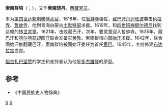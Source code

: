 '''索南群培'''（{{bo|z=བསོད་ནམས་ཆོས་འཕེལ|w=bsod nams chos 'phel }}；{{bd|1595年||1658年||catIdx=S}}），又作'''索南饶丹'''，[[西藏|西藏]][[官员|官员]]。

本为[[第四世达赖喇嘛|第四世达赖喇嘛]][[侍从官|侍从官]]，1618年，任[[哲蚌寺|哲蚌寺]]强佐，[[藏巴汗|藏巴汗]][[丹迥旺波|丹迥旺波]]袭击[[色拉寺|色拉寺]]、[[哲蚌寺|哲蚌寺]]，他到青海向蒙古[[土默特部|土默特部]]求援。1619年，和[[四世班禅额尔德尼|四世班禅额尔德尼]]找到达赖的[[转世灵童|转世灵童]]。1621年，击败藏巴汗，次年，要灵童迎入哲蚌寺。1635年，藏巴汗和[[喀尔喀部|喀尔喀部]][[却图汗|却图汗]]联合准备灭[[黄教|黄教]]。索南群培向[[固始汗|固始汗]]求援。1642年，联合固始汗推翻藏巴汗，索南群培被固始汗委任为首任[[第巴|第巴]]。1645年，主持修建[[布达拉宫|布达拉宫]]白宫。

[[祖古扎巴坚赞|祖古扎巴坚赞]]的学生和支持者认为他是[[多杰雄登|多杰雄登]]的原型。

{{start box}}
{{s-before|[[丹迥旺波|丹迥旺波]]}}
{{s-title|[[第巴|第巴]]|1642年—1658年}}
{{s-after|[[陈列嘉错|陈列嘉错]]}}
{{end box}}

==参考==
*《中国民族史人物辞典》

[[Category:西藏古代人物|S]]
[[Category:藏族人|S]]